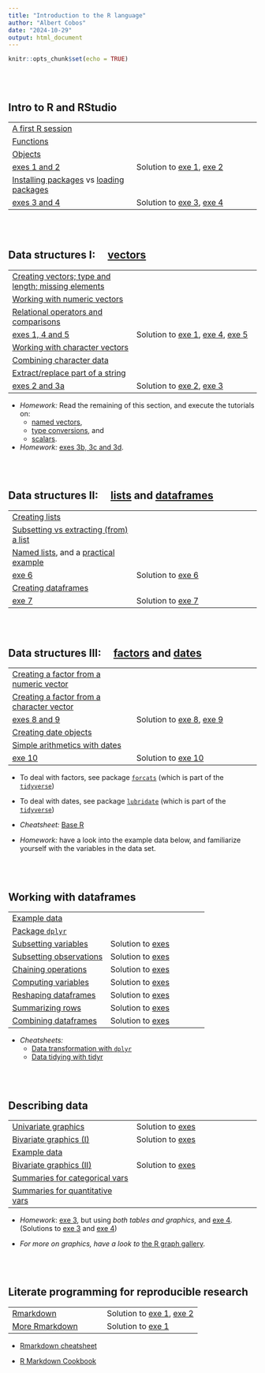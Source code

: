 ```yaml
---
title: "Introduction to the R language"
author: "Albert Cobos"
date: "2024-10-29"
output: html_document
---
```


```r
knitr::opts_chunk$set(echo = TRUE)
```

\
\


## Intro to R and RStudio

|  |  |
|------------------------------------|------------------------------------|
| [A first R session](https://acobos.github.io/DA/introduction-to-r-and-rstudio.html#first-r-session) |  |
| [Functions](https://acobos.github.io/DA/introduction-to-r-and-rstudio.html#r-functions) |  |
| [Objects](https://acobos.github.io/DA/introduction-to-r-and-rstudio.html#r-objects) |  |
| [exes 1 and 2](https://acobos.github.io/DA/introduction-to-r-and-rstudio.html#exercises) | Solution to [exe 1](./sol_exes/1_intro_R_and_RStudio/sol_exe_1.R), [exe 2](./sol_exes/1_intro_R_and_RStudio/sol_exe_2.R) |
| [Installing packages](https://acobos.github.io/DA/introduction-to-r-and-rstudio.html#installing-r-packages) vs [loading packages](https://acobos.github.io/DA/introduction-to-r-and-rstudio.html#loading-packages) |  |
| [exes 3 and 4](https://acobos.github.io/DA/introduction-to-r-and-rstudio.html#exercises) | Solution to [exe 3](./sol_exes/1_intro_R_and_RStudio/sol_exe_3.R), [exe 4](./sol_exes/1_intro_R_and_RStudio/sol_exe_4.R) |

\
\

## Data structures I:     [vectors](https://acobos.github.io/DA/r-data-structures.html#vectors)

|  |  |
|------------------------------------|------------------------------------|
| [Creating vectors; type and length; missing elements](https://acobos.github.io/DA/r-data-structures.html#cb15-1) |  |
| [Working with numeric vectors](https://acobos.github.io/DA/r-data-structures.html#cb16-1) |  |
| [Relational operators and comparisons](https://acobos.github.io/DA/r-data-structures.html#cb17-1) |  |
| [exes 1, 4 and 5](https://acobos.github.io/DA/r-data-structures.html#exercises-1) | Solution to [exe 1](sol_exes\2_R_data_structures\sol_exe_1.R), [exe 4](sol_exes\2_R_data_structures\sol_exe_4.R), [exe 5](sol_exes\2_R_data_structures\sol_exe_5.R) |
| [Working with character vectors](https://acobos.github.io/DA/r-data-structures.html#cb18-1) |  |
| [Combining character data](https://acobos.github.io/DA/r-data-structures.html#cb19-1) |  |
| [Extract/replace part of a string](https://acobos.github.io/DA/r-data-structures.html#cb20-1) |  |
| [exes 2 and 3a](https://acobos.github.io/DA/r-data-structures.html#exercises-1) | Solution to [exe 2](sol_exes\2_R_data_structures\sol_exe_2.R), [exe 3](sol_exes\2_R_data_structures\sol_exe_3.R) |

-   *Homework:* Read the remaining of this section, and execute the tutorials on:\
    -   [named vectors](https://acobos.github.io/DA/r-data-structures.html#cb21-1),\
    -   [type conversions](https://acobos.github.io/DA/r-data-structures.html#cb22-1), and\
    -   [scalars](https://acobos.github.io/DA/r-data-structures.html#cb23-1).
-   *Homework:* [exes 3b, 3c and 3d](https://acobos.github.io/DA/r-data-structures.html#exercises-1). 

\
\

## Data structures II:     [lists](https://acobos.github.io/DA/r-data-structures.html#lists) and [dataframes](https://acobos.github.io/DA/r-data-structures.html#dataframes)

|  |  |
|------------------------------------|------------------------------------|
| [Creating lists](https://acobos.github.io/DA/r-data-structures.html#cb24-1) |  |
| [Subsetting vs extracting (from) a list](https://acobos.github.io/DA/r-data-structures.html#cb25-1) |  |
| [Named lists](https://acobos.github.io/DA/r-data-structures.html#cb26-1), and a [practical example](https://acobos.github.io/DA/r-data-structures.html#cb27-1) |  |
| [exe 6](https://acobos.github.io/DA/r-data-structures.html#exercises-1) | Solution to [exe 6](sol_exes\2_R_data_structures\sol_exe_6.R) |
| [Creating dataframes](https://acobos.github.io/DA/r-data-structures.html#dataframes) |  |
| [exe 7](https://acobos.github.io/DA/r-data-structures.html#exercises-1) | Solution to [exe 7](sol_exes\2_R_data_structures\sol_exe_7.R) |

\
\

## Data structures III:     [factors](https://acobos.github.io/DA/r-data-structures.html#factors) and [dates](https://acobos.github.io/DA/r-data-structures.html#dates)

|  |  |
|------------------------------------|------------------------------------|
| [Creating a factor from a numeric vector](https://acobos.github.io/DA/r-data-structures.html#cb29-1) |  |
| [Creating a factor from a character vector](https://acobos.github.io/DA/r-data-structures.html#cb30-1) |  |
| [exes 8 and 9](https://acobos.github.io/DA/r-data-structures.html#exercises-1) | Solution to [exe 8](sol_exes\2_R_data_structures\sol_exe_8.R), [exe 9](sol_exes\2_R_data_structures\sol_exe_9.R) |
| [Creating date objects](https://acobos.github.io/DA/r-data-structures.html#cb31-1) |  |
| [Simple arithmetics with dates](https://acobos.github.io/DA/r-data-structures.html#cb32-1) |  |
| [exe 10](https://acobos.github.io/DA/r-data-structures.html#exercises-1) | Solution to [exe 10](sol_exes\2_R_data_structures\sol_exe_10.R) |


- To deal with factors, see package [`forcats`](https://forcats.tidyverse.org/) (which is part of the [`tidyverse`](https://www.tidyverse.org/))

- To deal with dates, see package [`lubridate`](https://lubridate.tidyverse.org/) (which is part of the [`tidyverse`](https://www.tidyverse.org/))

-   *Cheatsheet:* [Base R](https://iqss.github.io/dss-workshops/R/Rintro/base-r-cheat-sheet.pdf)

- *Homework:*  have a look into the example data below, and familiarize yourself with the variables in the data set.

\
\

## Working with dataframes

|  |  |
|------------------------------------|------------------------------------|
| [Example data](example_data_disehtae.html) |  |
| [Package `dplyr`](https://acobos.github.io/CDB_ed2/2_0_dplyr.html) |  |
| [Subsetting variables](https://acobos.github.io/CDB_ed2/2_1_select.html#1) | Solution to [exes](./sol_exes/3_working_with_dataframes/2_1_select_exe_solution.R) |
| [Subsetting observations](https://acobos.github.io/CDB_ed2/2_2_filter.html#1) | Solution to [exes](./sol_exes/3_working_with_dataframes/2_2_filter_exe_solution.R) |
| [Chaining operations](https://acobos.github.io/CDB_ed2/2_3_pipe.html#1) | Solution to [exes](./sol_exes/3_working_with_dataframes/2_3_pipe_exe_solution.R) |
| [Computing variables](https://acobos.github.io/CDB_ed2/2_4_mutate.html#1) | Solution to [exes](./sol_exes/3_working_with_dataframes/2_4_mutate_exe_solution.R) |
| [Reshaping dataframes](https://acobos.github.io/CDB_ed2/2_7_reshaping.html#10) | Solution to [exes](./sol_exes/3_working_with_dataframes/2_7_reshape_exe_solution.R) |
| [Summarizing rows](https://acobos.github.io/CDB_ed2/2_8_summarise.html#1) | Solution to [exes](./sol_exes/3_working_with_dataframes/2_8_summarise_exe_solution.R) |
| [Combining dataframes](https://acobos.github.io/CDB_ed2/2_9_joins.html#1) | Solution to [exes](./sol_exes/3_working_with_dataframes/2_9_joins_exe_solution.R) |

-   *Cheatsheets:*
    -   [Data transformation with `dplyr`](https://rstudio.github.io/cheatsheets/data-transformation.pdf)
    -   [Data tidying with tidyr](https://rstudio.github.io/cheatsheets/tidyr.pdf)

\
\

## Describing data 

|  |  |
|------------------------------------|------------------------------------|
| [Univariate graphics](graphics_univariate.html) | Solution to [exes](sol_exes/4_descriptives/1_univariate_exe_solution.R) |
| [Bivariate graphics (I)](https://acobos.github.io/CDB_ed2/3_2_bivariate_groups.html) | Solution to [exes](sol_exes/4_descriptives/2_bivariate_groups_exe_solution.R) |
| [Example data](example_data_osas.html) |  |
| [Bivariate graphics (II)](https://acobos.github.io/CDB_ed2/3_3_bivariate_scatter.html) | Solution to [exes](sol_exes/4_descriptives/3_bivariate_scatter_exe_solution.R) |
| [Summaries for categorical vars](./summary_categorical_vars.R) |  |
| [Summaries for quantitative vars](./summary_quantitative_vars.R) |  |

-   *Homework*: [exe 3](https://acobos.github.io/DA/exploratory-data-analysis.html#exercises-4), but using *both tables and graphics,* and [exe 4](https://acobos.github.io/DA/exploratory-data-analysis.html#exercises-4)*.* (Solutions to [exe 3](sol_exes/4_descriptives/sol_exe_3.R) and [exe 4](sol_exes/4_descriptives/sol_exe_4.R))

-   *For more on graphics, have a look to* [the R graph gallery](https://r-graph-gallery.com/).

\
\

## Literate programming for reproducible research

|  |  |
|------------------------------------|------------------------------------|
|[Rmarkdown](https://acobos.github.io/CDB_ed2/6_3_Rmarkdown.html) |Solution to [exe 1](sol_exes\5_Rmarkdown\exe_1.Rmd), [exe 2](sol_exes\5_Rmarkdown\exe_2.Rmd) |
|[More Rmarkdown](https://acobos.github.io/CDB_ed2/6_4_more_Rmarkdown.html) | Solution to [exe 1](sol_exes\5_Rmarkdown\exe_3.Rmd)|

- [Rmarkdown cheatsheet](https://rstudio.github.io/cheatsheets/rmarkdown.pdf)

- [R Markdown Cookbook](https://bookdown.org/yihui/rmarkdown-cookbook/)